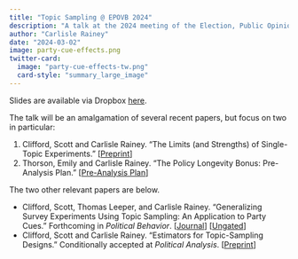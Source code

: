 ```yaml
---
title: "Topic Sampling @ EPOVB 2024"
description: "A talk at the 2024 meeting of the Election, Public Opinion, and Voting Behavior section of APSA."
author: "Carlisle Rainey"
date: "2024-03-02"
image: party-cue-effects.png
twitter-card:
  image: "party-cue-effects-tw.png"
  card-style: "summary_large_image"
---
```


Slides are available via Dropbox [here](https://www.dropbox.com/scl/fi/g2ui6jjnz6f82odifo7b0/topic-sampling.pdf?rlkey=ighkex3iywwvwacazgk1h8ym5&dl=0).

The talk will be an amalgamation of several recent papers, but focus on two in particular:

1. Clifford, Scott and Carlisle Rainey. "The Limits (and Strengths) of Single-Topic Experiments." [[Preprint](https://osf.io/zaykd)]
2. Thorson, Emily and Carlisle Rainey. "The Policy Longevity Bonus: Pre-Analysis Plan." [[Pre-Analysis Plan](https://osf.io/4kjcf)]

The two other relevant papers are below.

- Clifford, Scott, Thomas Leeper, and Carlisle Rainey. "Generalizing Survey Experiments Using Topic Sampling: An Application to Party Cues." Forthcoming in *Political Behavior*. [[Journal](https://doi.org/10.1007/s11109-023-09870-1)] [[Ungated](../../papers/gte.pdf)]
- Clifford, Scott and Carlisle Rainey. "Estimators for Topic-Sampling Designs." Conditionally accepted at *Political Analysis*. [[Preprint](https://osf.io/preprints/socarxiv/7ady6/)]
